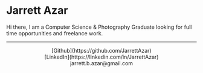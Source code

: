 
# Jarrett Azar

Hi there, I am a Computer Science & Photography Graduate looking for full time opportunities and freelance work.
  
---

<div>
  <center>
  [Github](https://github.com/JarrettAzar)
  <br />
  [LinkedIn](https://linkedin.com/in/JarrettAzar)
  <br />
  jarrett.b.azar@gmail.com
  </center>
</div>
